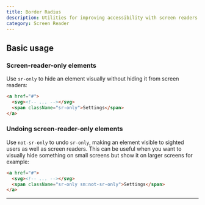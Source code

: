 ```yaml
---
title: Border Radius
description: Utilities for improving accessibility with screen readers.
category: Screen Reader
---
```


## Basic usage

### Screen-reader-only elements

Use `sr-only` to hide an element visually without hiding it from screen readers:

```html
<a href="#">
  <svg><!-- ... --></svg>
  <span className="sr-only">Settings</span>
</a>
```

### Undoing screen-reader-only elements

Use `not-sr-only` to undo `sr-only`, making an element visible to sighted users as well as screen readers. This can be useful when you want to visually hide something on small screens but show it on larger screens for example:

```html
<a href="#">
  <svg><!-- ... --></svg>
  <span className="sr-only sm:not-sr-only">Settings</span>
</a>
```

---
